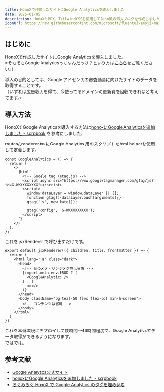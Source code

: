 ---
title: HonoXで作成したサイトにGoogle Analyticsを導入しました
date: 2025-01-05
description: HonoXとMDX、TailwindCSSを使用してZenn風の個人ブログを作成しました。ファイルパスの指定方法やCloudflare PagesでのCI/CD構築、開発環境での問題点とその解決方法について解説します。
iconUrl: https://raw.githubusercontent.com/microsoft/fluentui-emoji/main/assets/Fire/Flat/fire_flat.svg 
---

## はじめに

HonoXで作成したサイトにGoogle Analyticsを導入しました。  
※そもそもGoogle Analyticsってなんだっけ？という方は[こちら](https://marketingplatform.google.com/about/analytics/)をご覧ください。）
  
導入の目的としては、Google アドセンスの審査通過に向けたサイトのデータを取得することです。  
（いずれは広告収入を得て、今使ってるドメインの更新費を回収できればと考えてます。）

## 導入方法

HonoXでGoogle Analyticsを導入する方法は[honoxにGoogle Analyticsを追加しました - scrpbook](https://scraplbuild.com/posts/2024-05-21) を参考にしました。  

routes/_renderer.tsxにGoogle Analytics 用のスクリプトをhtml helperを使用して定義します。

```tsx
const GoogleAnalytics = () => {
  return (
    <>
      {html`
        <!-- Google tag (gtag.js) -->
        <script async src="https://www.googletagmanager.com/gtag/js?id=G-WKXXXXXXXX"></script>
        <script>
          window.dataLayer = window.dataLayer || [];
          function gtag(){dataLayer.push(arguments);}
          gtag('js', new Date());

          gtag('config', 'G-WKXXXXXXXX');
        </script>
      `}
    </>
  );
};
```

これを jsxRenderer で呼び出すだけです。

```tsx
export default jsxRenderer(({ children, title, frontmatter }) => {
  return (
    <html lang='ja' class="dark">
      <head>
        <!-- 他のメタ・リンクタグ等は省略 -->
        {import.meta.env.PROD ? (
          <GoogleAnalytics />
        ) : (
          <></>
        )}
      </head>
      <body className="bg-teal-50 flex flex-col min-h-screen">
        <!-- コンテンツは省略 -->
      </body>
    </html>
  )
})
```

これを本番環境にデプロイして数時間～48時間程度で、Google Analyticsでデータ取得ができるようになります。  
ではでは。

## 参考文献

- [Google Analytics公式サイト](https://marketingplatform.google.com/about/analytics/)
- [honoxにGoogle Analyticsを追加しました - scrpbook](https://scraplbuild.com/posts/2024-05-21)
- [ろぐみろぐ HonoX で Google Analytics のタグを埋め込む](https://blog.seelog.me/posts/google_analytics_on_honox)
